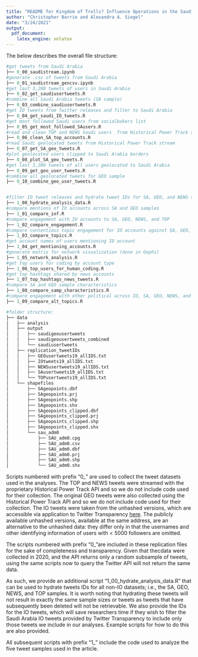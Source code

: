 ```yaml
---
title: "README for Kingdom of Trolls? Influence Operations in the Saudi Twittersphere"
author: "Christopher Barrie and Alexandra A. Siegel"
date: "3/24/2021"
output:
  pdf_document:
    latex_engine: xelatex
---
```


The below describes the overall file structure:

```r
#get tweets from Saudi Arabia
├── 0_00_saudistream.ipynb 
#generate .csv of tweets from Saudi Arabia
├── 0_01_saudistream_gencsv.ipynb
#get last 3,200 tweets of users in Saudi Arabia
├── 0_02_get_saudiusertweets.R 
#combine all Saudi Arabia tweets (SA sample)
├── 0_03_combine_saudiusertweets.R 
#get IO tweets from Twitter releases and filter to Saudi Arabia
├── 0_04_get_saudi_IO_tweets.R
#get most followed Saudi users from socialbakers list
├── 0_05_get_most_followed_SAusers.R 
#read and clean TOP and NEWS Saudi users  from Historical Power Track stream
├── 0_06_clean_SA_top_accounts.R 
#read Saudi geolocated tweets from Historical Power Track stream
├── 0_07_get_SA_geo_tweets.R 
#plot geolocated users clipped to Saudi Arabia borders
├── 0_08_plot_SA_geo_tweets.R 
#get last 3,200 tweets of all users geolocated to Saudi Arabia
├── 0_09_get_geo_user_tweets.R 
#combine all geolocated tweets for GEO sample
├── 0_10_combine_geo_user_tweets.R 


#filter IO tweet releases and hydrate tweet IDs for SA, GEO, and NEWS samples
├── 1_00_hydrate_analysis_data.R 
#compare mentions of IO accounts across SA and GEO samples
├── 1_01_compare_inf.R 
#compare engagement with IO accounts to SA, GEO, NEWS, and TOP
├── 1_02_compare_engagement.R 
#compare contentious topic engagement for IO accounts against SA, GEO, NEWS, and TOP
├── 1_03_compare_topics.R 
#get account names of users mentioning IO account
├── 1_04_get_mentioning_accounts.R 
#generate matrix for network visualization (done in Gephi)
├── 1_05_network_analysis.R 
#get top users for coding by account type
├── 1_06_top_users_for_human_coding.R 
#get top hashtags shared by news accounts
├── 1_07_top_hashtags_news_tweets.R 
#compare SA and GEO sample characteristics
├── 1_08_compare_samp_characteristics.R 
#compare engagement with other political across IO, SA, GEO, NEWS, and TOP
├── 1_09_compare_alt_topics.R 

#folder structure:
├── data
│   ├── analysis
│   ├── output
│   │   ├── saudigeousertweets
│   │   ├── saudigeousertweets_combined
│   │   └── saudiusertweets
│   ├── replication_tweetIDs
│   │   ├── GEOusertweets19_allIDS.txt
│   │   ├── IOtweets19_allIDS.txt
│   │   ├── NEWSusertweets19_allIDS.txt
│   │   ├── SAusertweets19_allIDS.txt
│   │   └── TOPusertweets19_allIDS.txt
│   └── shapefiles
│       ├── SAgeopoints.dbf
│       ├── SAgeopoints.prj
│       ├── SAgeopoints.shp
│       ├── SAgeopoints.shx
│       ├── SAgeopoints_clipped.dbf
│       ├── SAgeopoints_clipped.prj
│       ├── SAgeopoints_clipped.shp
│       ├── SAgeopoints_clipped.shx
│       └── sau_adm0
│           ├── SAU_adm0.cpg
│           ├── SAU_adm0.csv
│           ├── SAU_adm0.dbf
│           ├── SAU_adm0.prj
│           ├── SAU_adm0.shp
│           └── SAU_adm0.shx

```

Scripts numbered with prefix "0_" are used to collect the tweet datasets used in the analyses. The TOP and NEWS tweets were streamed with the proprietary Historical Power Track API and so we do not include code used for their collection. The original GEO tweets were also collected using the Historical Power Track API and so we do not include code used for their collection. The IO tweets were taken from the unhashed versions, which are accessible via application to Twitter Transparency [here](https://transparency.twitter.com/en/reports/information-operations.html). The publicly available unhashed versions, available at the same address, are an alternative to the unhashed data: they differ only in that the usernames and other identifying information of users with < 5000 followers are omitted.

The scripts numbered with prefix "0_"are included in these replication files for the sake of completeness and transparency. Given that thecdata were collected in 2020, and the API returns only a random subsample of tweets, using the same scripts now to query the Twitter API will not return the same data. 

As such, we provide an additional script "1_00_hydrate_analysis_data.R" that can be used to hydrate tweets IDs for all non-IO datasets; i.e., the SA, GEO, NEWS, and TOP samples. It is worth noting that hydrating these tweets will not result in exactly the same sample sizes or tweets as tweets that have subsequently been deleted will not be retrievable. We also provide the IDs for the IO tweets, which will save researchers time if they wish to filter the Saudi Arabia IO tweets provided by Twitter Transparency to include only those tweets we include in our analyses. Example scripts for how to do this are also provided.

All subsequent scripts with prefix "1_" include the code used to analyze the five tweet samples used in the article.